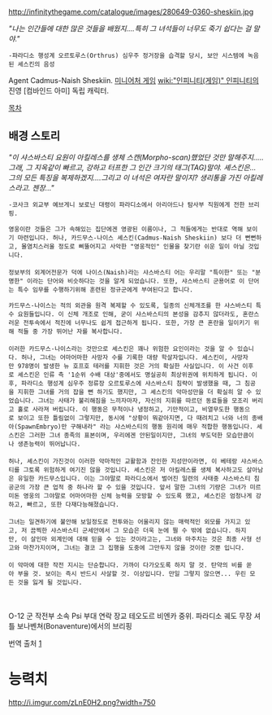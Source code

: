 http://infinitythegame.com/catalogue/images/280649-0360-sheskiin.jpg

''"나는 인간들에 대한 많은 것들을 배웠지....특히 그 녀석들이 너무도 죽기 쉽다는 걸 말야."''
 -파라디소 행성계 오르토루스(Orthrus) 심우주 정거장을 습격할 당시, 보안 시스템에 녹음된 셰스킨의 음성


Agent Cadmus-Naish Sheskiin. [[미니어처 게임]] [[wiki:"인피니티(게임)" 인피니티]]의 진영 [컴바인드 아미] 독립 캐릭터.

[[목차]]

== 배경 스토리 ==


''"이 샤스바스티 요원이 아킬레스를 생체 스캔(Morpho-scan)했었단 것만 말해주지..... 그래, 그 지옥같이 빠르고, 강하고 터프한 그 인간 크기의 태그(TAG)말야. 셰스킨은... 그의 모든 특징을 복제하겠지....그리고 이 녀석은 여자란 말이지? 생리통을 가진 아킬레스라고. 젠장..."''
 -코사크 외교부 예브게니 보로닌 대령이 파라디소에서 아리아드나 탐사부 직원에게 전한 브리핑.

 
 영웅이란 것들은 그가 속해있는 집단에겐 영광된 이름이나, 그 적들에게는 반대로 역해 보이기 마련입니다. 허나, 카드무스-나이스 셰스킨(Cadmus-Naish Sheskiin) 보다 더 뻔뻔하고, 몰염치스러울 정도로 삐뚤어지고 사악한 "영웅적인" 인물을 찾기란 쉬운 일이 아닐 것입니다.
 
 정보부의 외계어전문가 덕에 나이스(Naish)라는 샤스바스티 어는 우리말 "특이한" 또는 "분명한" 이라는 단어와 비슷하다는 것을 알게 되었습니다. 또한, 샤스바스티 군용어로 이 단어는 특수 임무를 수행하기위해 훈련된 정규군에게 부여된다고 합니다.
 

 카드무스-나이스는 적의 외관을 원격 복제할 수 있도록, 일종의 신체개조를 한 샤스바스티 특수 요원들입니다. 이 신체 개조로 인해, 굳이 샤스바스티의 본성을 감추지 않더라도, 혼란스러운 전투속에서 적진에 너무나도 쉽게 접근하게 됩니다. 또한, 가장 큰 혼란을 일이키기 위해 적들 중 가장 뛰어난 자를 복사합니다.
 
 이러한 카드무스-나이스라는 것만으로 셰스킨은 꽤나 위험한 요인이라는 것을 알 수 있습니다. 허나, 그녀는 어마어마한 사망자 수를 기록한 대량 학살자입니다. 셰스킨이, 사망자만 978명이 발생한 뉴 호프호 테러를 지휘한 것은 거의 확실한 사실입니다. 이 사건 이후로 셰스킨은 인류 측 '1순위 수배 대상'중에서도 명실공히 최상위권에 위치하게 됩니다. 이후, 파라디소 행성계 심우주 정류장 오르토루스에 샤스바스티 침략이 발생했을 때, 그 침공을 지휘한 그녀를 거의 잡을 뻔 하기도 했지만, 그 셰스킨의 악마성만을 더 확실히 알 수 있었습니다. 그녀는 사태가 불리해짐을 느끼자마자, 자신의 지휘를 따르던 동료들을 모조리 버리고 홀로 사라져 버립니다. 이 행동은 무척이나 냉정하고, 기만적이고, 비열무도한 행동으로 보이고 또한 틀림없이 그렇지만, 동시에 "상황이 뭐같아지면, 다 때려치고 너와 너의 종배아(SpawnEmbryo)만 구해내라" 라는 샤스바스티의 행동 원리에 매우 적합한 행동입니다. 셰스킨은 그러한 그녀 종족의 표본이며, 우리에겐 안된일이지만, 그녀의 부도덕한 모습만큼이나 생존능력이 뛰어납니다.
 
 허나, 셰스킨이 가진것이 이러한 악마적인 교활함과 잔인한 지성만이라면, 이 베테랑 샤스바스티를 그토록 위험하게 여기진 않을 것입니다. 셰스킨은 저 아킬레스를 생체 복사하고도 살아남은 유일한 카드무스입니다. 이는 그야말로 파라디소에서 벌어진 일련의 사태중 샤스바스티 침공군의 가장 큰 업적 중 하나라 할 수 있을 것입니다. 앞서 말한 그녀의 기량은 그녀가 미르미돈 영웅의 그야말로 어마어마한 신체 능력을 모방할 수 있도록 했고, 셰스킨은 엄청나게 강하고, 빠르고, 또한 다재다능해졌습니다. 
 
 그녀는 일견하기에 불안해 보일정도로 전투와는 어울리지 않는 매력적인 외모를 가지고 있고, 저 끔찍한 샤스바스티 군세안에서 그 모습은 더욱 눈에 띌 수 밖에 없습니다. 하지만, 이 살인마 외계인에 대해 믿을 수 있는 것이라고는, 그녀와 마주치는 것은 최종 사형 선고와 마찬가지이며, 그녀는 결코 그 집행을 도중에 그만두지 않을 것이란 것뿐 입니다. 
 
 이 악마에 대한 작전 지시는 단순합니다. 가까이 다가오도록 하지 말 것. 탄약의 비를 쏟아 부을 것. 보이는 즉시 반드시 사살할 것. 이상입니다. 만일 그렇지 않으면... 우린 모든 것을 잃게 될 것입니다.
 
 
 
O-12 군 작전부 소속 Psi 부대 연락 장교 테오도르 비엔카 중위.
파라디소 궤도 무장 셔틀 보나벤쳐(Bonaventure)에서의 브리핑

번역 출처 [http://blog.naver.com/d004316]
 
 
= 능력치 =
http://i.imgur.com/zLnE0H2.png?width=750
